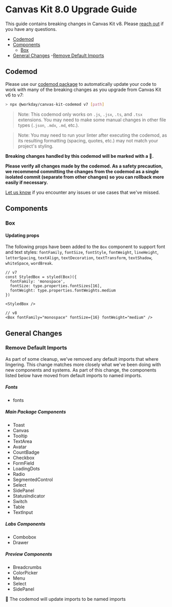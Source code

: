 
<Meta title="Welcome/Upgrade Guides/v8.0" />

# Canvas Kit 8.0 Upgrade Guide

This guide contains breaking changes in Canvas Kit v8. Please
[reach out](https://github.com/Workday/canvas-kit/issues/new?labels=bug&template=bug.md) if you have
any questions.

- [Codemod](#codemod)
- [Components](#components)
  - [Box](#box)
- [General Changes](#general-changes) -[Remove Default Imports](#remove-default-imports)

## Codemod

Please use our [codemod package](https://github.com/Workday/canvas-kit/tree/master/modules/codemod)
to automatically update your code to work with many of the breaking changes as you upgrade from
Canvas Kit v6 to v7:

```sh
> npx @workday/canvas-kit-codemod v7 [path]
```

> Note: This codemod only works on `.js`, `.jsx`, `.ts`, and `.tsx` extensions. You may need to make
> some manual changes in other file types (`.json`, `.mdx`, `.md`, etc.).

> Note: You may need to run your linter after executing the codemod, as its resulting formatting
> (spacing, quotes, etc.) may not match your project's styling.

**Breaking changes handled by this codemod will be marked with a 🤖.**

**Please verify all changes made by the codemod. As a safety precaution, we recommend committing the
changes from the codemod as a single isolated commit (separate from other changes) so you can
rollback more easily if necessary.**

[Let us know](https://github.com/Workday/canvas-kit/issues/new?labels=bug&template=bug.md) if you
encounter any issues or use cases that we've missed.

## Components

### Box

#### Updating props

The following props have been added to the `Box` component to support font and text styles:
`fontFamily`, `fontSize`, `fontStyle`, `fontWeight`, `lineHeight`, `letterSpacing`, `textAlign`,
`textDecoration`, `textTransform`, `textShadow`, `whiteSpace`, `wordBreak`.

```tsx
// v7
const StyledBox = styled(Box)({
  fontFamily: 'monospace',
  fontSize: type.properties.fontSizes[16],
  fontWeight: type.properties.fontWeights.medium
})

<StyledBox />

// v8
<Box fontFamily="monospace" fontSize={16} fontWeight="medium" />
```

## General Changes

### Remove Default Imports

As part of some cleanup, we've removed any default imports that where lingering. This change matches
more closely what we've been doing with new components and systems. As part of this change, the
components listed below have moved from default imports to named imports.

##### Fonts

- fonts

##### Main Package Components

- Toast
- Canvas
- Tooltip
- TextArea
- Avatar
- CountBadge
- Checkbox
- FormField
- LoadingDots
- Radio
- SegmentedControl
- Select
- SidePanel
- StatusIndicator
- Switch
- Table
- TextInput

##### Labs Components

- Combobox
- Drawer

##### Preview Components

- Breadcrumbs
- ColorPicker
- Menu
- Select
- SidePanel

🤖 The codemod will update imports to be named imports
